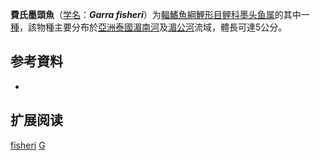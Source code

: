 {{Speciesbox
| name = 費氏墨頭魚
| status = NE
| status_system = IUCN3.1
| image = 
| genus = Garra
| species = fisheri
| authority = {{le|Fowler|Henry Weed Fowler}}, 1937
| synonyms = *''Discolabeo fisheri''<br /><small>Fowler, 1937</small>
}}

'''費氏墨頭魚'''（[[学名|学名]]：'''''Garra fisheri'''''）为[[輻鰭魚綱|輻鰭魚綱]][[鯉形目|鯉形目]][[鲤科|鲤科]][[墨头鱼属|墨头鱼属]]的其中一[[種|種]]，該物種主要分布於[[亞洲|亞洲]][[泰國|泰國]][[湄南河|湄南河]]及[[湄公河|湄公河]]流域，體長可達5公分。

== 参考資料 ==
*{{FishBase_species|genus=Garra|species=fisheri|year=2011|month=12}}

== 扩展阅读 ==
{{refbegin}}
{{wikispecies-inline|Garra fisheri|費氏墨頭魚}}
{{refend}}
{{Taxonbar|from=Q1100631}}

[[Category:墨头鱼属|fisheri]]
[[Category:1937年描述的鱼类|G]]


{{鯉形目小作品}}